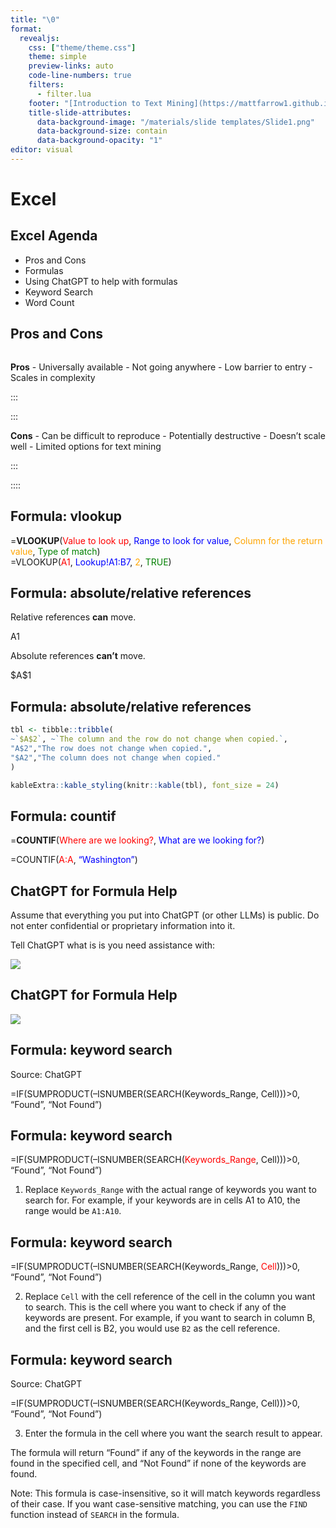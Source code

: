 ```yaml
---
title: "\0"
format: 
  revealjs:
    css: ["theme/theme.css"]
    theme: simple
    preview-links: auto
    code-line-numbers: true
    filters: 
      - filter.lua
    footer: "[Introduction to Text Mining](https://mattfarrow1.github.io/apra-intro-to-text-mining/)"
    title-slide-attributes:
      data-background-image: "/materials/slide templates/Slide1.png"
      data-background-size: contain
      data-background-opacity: "1"
editor: visual
---
```


# Excel {background-image="/materials/slide templates/Slide3.png" background-size="contain"}

## Excel Agenda

-   Pros and Cons
-   Formulas
-   Using ChatGPT to help with formulas
-   Keyword Search
-   Word Count

## Pros and Cons

::: columns
:::

**Pros** - Universally available - Not going anywhere - Low barrier to entry - Scales in complexity

:::

:::

**Cons** - Can be difficult to reproduce - Potentially destructive - Doesn't scale well - Limited options for text mining

:::

::::

## Formula: vlookup

=**VLOOKUP**(<font color="red">Value to look up</font>, <font color="blue">Range to look for value</font>, <font color="orange">Column for the return value</font>, <font color="green">Type of match</font>)\
=VLOOKUP(<font color="red">A1</font>, <font color="blue">Lookup!A1:B7</font>, <font color="orange">2</font>, <font color="green">TRUE</font>)

## Formula: absolute/relative references

Relative references **can** move.

A1

Absolute references **can't** move.

\$A\$1

## Formula: absolute/relative references

```r
tbl <- tibble::tribble(
~`$A$2`, ~`The column and the row do not change when copied.`,
"A$2","The row does not change when copied.",
"$A2","The column does not change when copied."
)

kableExtra::kable_styling(knitr::kable(tbl), font_size = 24)
```

## Formula: countif

=**COUNTIF**(<font color="red">Where are we looking?</font>, <font color="blue">What are we looking for?</font>)

=COUNTIF(<font color="red">A:A</font>, <font color="blue">"Washington"</font>)

## ChatGPT for Formula Help

::: callout-warning
Assume that everything you put into ChatGPT (or other LLMs) is public. Do not enter confidential or proprietary information into it.
:::

Tell ChatGPT what is is you need assistance with:

![](images/chatgpt-excel-1.png){fig-align="center"}

## ChatGPT for Formula Help

![](images/chatgpt-excel-2.png){fig-align="center"}

## Formula: keyword search

Source: ChatGPT

=IF(SUMPRODUCT(--ISNUMBER(SEARCH(Keywords_Range, Cell)))\>0, "Found", "Not Found")

## Formula: keyword search

=IF(SUMPRODUCT(--ISNUMBER(SEARCH(<font color="red">Keywords_Range</font>, Cell)))\>0, "Found", "Not Found")

1.  Replace `Keywords_Range` with the actual range of keywords you want to search for. For example, if your keywords are in cells A1 to A10, the range would be `A1:A10`.

## Formula: keyword search

=IF(SUMPRODUCT(--ISNUMBER(SEARCH(Keywords_Range, <font color="red">Cell</font>)))\>0, "Found", "Not Found")

2.  Replace `Cell` with the cell reference of the cell in the column you want to search. This is the cell where you want to check if any of the keywords are present. For example, if you want to search in column B, and the first cell is B2, you would use `B2` as the cell reference.

## Formula: keyword search

Source: ChatGPT

=IF(SUMPRODUCT(--ISNUMBER(SEARCH(Keywords_Range, Cell)))\>0, "Found", "Not Found")

3.  Enter the formula in the cell where you want the search result to appear.

The formula will return "Found" if any of the keywords in the range are found in the specified cell, and "Not Found" if none of the keywords are found.

Note: This formula is case-insensitive, so it will match keywords regardless of their case. If you want case-sensitive matching, you can use the `FIND` function instead of `SEARCH` in the formula.

